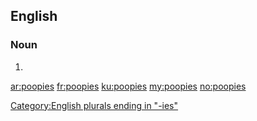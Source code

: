 ==English==

===Noun===
{{head|en|plural}}

# {{plural of|poopy|lang=en}}

[[Category:English plurals ending in "-ies"]]

[[ar:poopies]]
[[fr:poopies]]
[[ku:poopies]]
[[my:poopies]]
[[no:poopies]]